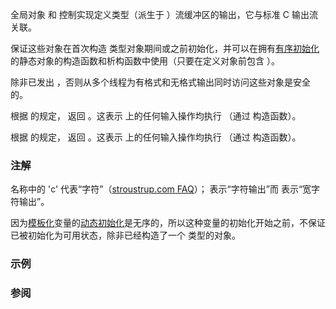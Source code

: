{{cpp/title|cout|wcout}}
{{cpp/io/basic_ostream/navbar}}
{{dcl begin}}
{{dcl header|iostream}}
{{dcl|num=1|1=
extern std::ostream cout;
}}
{{dcl|num=2|1=
extern std::wostream wcout;
}}
{{dcl end}}

全局对象 {{tt|std::cout}} 和 {{tt|std::wcout}} 控制实现定义类型（派生于 {{lc|std::streambuf}}）流缓冲区的输出，它与标准 C 输出流 {{lc|stdout}} 关联。

保证这些对象在首次构造 {{lc|std::ios_base::Init}} 类型对象期间或之前初始化，并可以在拥有[[cpp/language/initialization#非局部变量|有序初始化]]的静态对象的构造函数和析构函数中使用（只要在定义对象前包含 {{tt|&lt;iostream&gt;}}）。

除非已发出 {{c|sync_with_stdio(false)}}，否则从多个线程为有格式和无格式输出同时访问这些对象是安全的。

根据 {{lc|std::cin}} 的规定，{{c|std::cin.tie()}} 返回 {{c|&amp;std::cout}}。这表示 {{lc|std::cin}} 上的任何输入操作均执行 {{c|std::cout.flush()}}（通过 {{lc|std::basic_istream::sentry}} 构造函数）。

根据 {{lc|std::cerr}} 的规定，{{c|std::cerr.tie()}} 返回 {{c|&amp;std::cout}}。这表示 {{lc|std::cerr}} 上的任何输入操作均执行 {{c|std::cout.flush()}}（通过 {{lc|std::basic_istream::sentry}} 构造函数）。{{mark since c++11}}

===注解===
名称中的 'c' 代表“字符”（[http://www.stroustrup.com/bs_faq2.html#cout stroustrup.com FAQ]）；{{tt|cout}} 表示“字符输出”而 {{tt|wcout}} 表示“宽字符输出”。

因为[[cpp/language/templates#模板化实体|模板化]]变量的[[cpp/language/initialization#动态初始化|动态初始化]]是无序的，所以这种变量的初始化开始之前，不保证 {{tt|std::cout}} 已被初始化为可用状态，除非已经构造了一个 {{lc|std::ios_base::Init}} 类型的对象。

===示例===
{{example
|code=
#include &lt;iostream&gt;

struct Foo
{
    int n;
    Foo()
    {
        std::cout &lt;&lt; "静态构造函数\n";
    }
    ~Foo()
    {
        std::cout &lt;&lt; "静态析构函数\n";
    }
};

Foo f; // 静态对象

int main()
{
    std::cout &lt;&lt; "主函数\n";
}
|output=
静态构造函数
主函数
静态析构函数
}}

===参阅===
{{dsc begin}}
{{dsc inc|cpp/io/ios_base/dsc Init}}
{{dsc inc|cpp/io/dsc cerr}}
{{dsc inc|cpp/io/dsc clog}}
{{dsc inc|cpp/io/c/dsc std streams}}
{{dsc end}}

{{langlinks|de|en|es|fr|it|ja|pt|ru}}